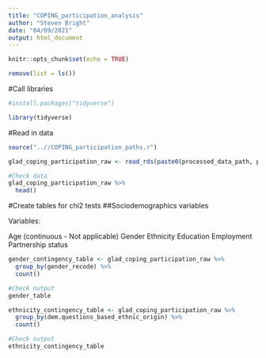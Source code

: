 ```yaml
---
title: "COPING_participation_analysis"
author: "Steven Bright"
date: "04/09/2021"
output: html_document
---
```


```r
knitr::opts_chunk$set(echo = TRUE)
```

```r

remove(list = ls())

```

#Call libraries

```r

#install.packages("tidyverse")

```

```r

library(tidyverse)

```

#Read in data

```r

source("..//COPING_participation_paths.r")

```

```r

glad_coping_participation_raw <- read_rds(paste0(processed_data_path, processed_data_name))

#Check data
glad_coping_participation_raw %>% 
  head()

```

#Create tables for chi2 tests
##Sociodemographics variables

Variables:

Age (continuous - Not applicable)
Gender
Ethnicity
Education
Employment
Partnership status

```r

gender_contingency_table <- glad_coping_participation_raw %>% 
  group_by(gender_recode) %>% 
  count()

#Check output
gender_table

```

```r

ethnicity_contingency_table <- glad_coping_participation_raw %>% 
  group_by(dem.questions_based_ethnic_origin) %>% 
  count()

#Check output
ethnicity_contingency_table

```

